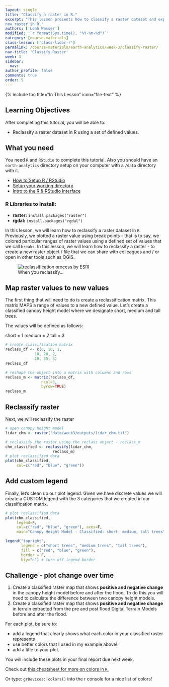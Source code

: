 ```yaml
---
layout: single
title: "Classify a raster in R."
excerpt: "This lesson presents how to classify a raster dataset and export it as a
new raster in R."
authors: ['Leah Wasser']
modified: '`r format(Sys.time(), "%Y-%m-%d")`'
category: [course-materials]
class-lesson: ['class-lidar-r']
permalink: /course-materials/earth-analytics/week-3/classify-raster/
nav-title: 'Classify Raster'
week: 3
sidebar:
  nav:
author_profile: false
comments: true
order: 5
---
```


{% include toc title="In This Lesson" icon="file-text" %}

<div class='notice--success' markdown="1">

## <i class="fa fa-graduation-cap" aria-hidden="true"></i> Learning Objectives

After completing this tutorial, you will be able to:

* Reclassify a raster dataset in R using a set of defined values.

## <i class="fa fa-check-square-o fa-2" aria-hidden="true"></i> What you need

You need `R` and `RStudio` to complete this tutorial. Also you should have
an `earth-analytics` directory setup on your computer with a `/data`
directory with it.

* [How to Setup R / RStudio](/course-materials/earth-analytics/week-1/setup-r-rstudio/)
* [Setup your working directory](/course-materials/earth-analytics/week-1/setup-working-directory/)
* [Intro to the R & RStudio Interface](/course-materials/earth-analytics/week-1/intro-to-r-and-rstudio)

### R Libraries to Install:

* **raster:** `install.packages("raster")`
* **rgdal:** `install.packages("rgdal")`

</div>

In this lesson, we will learn how to reclassify a raster dataset in `R`. Previously,
we plotted a raster value using break points - that is to say, we colored particular
ranges of raster values using a defined set of values that we call `breaks`.
In this lesson, we will learn how to reclassify a raster - to create a new raster
object / file that we can share with colleagues and / or open in other tools such
as QGIS.

<figure>
<img src="http://resources.esri.com/help/9.3/arcgisdesktop/com/gp_toolref/geoprocessing_with_3d_analyst/Reclass_Reclass2.gif" alt="reclassification process by ESRI">
<figcaption>When you reclassify...
</figcaption>
</figure>

## Map raster values to new values

The first thing that will need to do is create a reclassification matrix. This
matrix MAPS a range of values to a new defined value. Let's create a classified
canopy height model where we designate short, medium and tall trees.

The values will be defined as follows:

short = 1
medium = 2
tall = 3


```r

# create classification matrix
reclass_df <- c(0, 10, 1,
             10, 20, 2,
             20, 35, 3)
reclass_df

# reshape the object into a matrix with columns and rows
reclass_m <- matrix(reclass_df,
                ncol=3,
                byrow=TRUE)
reclass_m

```

## Reclassify raster

Next, we will reclassify the raster

```r
# open canopy height model
lidar_chm <- raster("data/week3/outputs/lidar_chm.tif")

# reclassify the raster using the reclass object - reclass_m
chm_classified <- reclassify(lidar_chm,
                     reclass_m)
# plot reclassified data
plot(chm_classified,
     col=c("red", "blue", "green"))

```


## Add custom legend

Finally, let's clean up our plot legend. Given we have discrete values we will
create a CUSTOM legend with the 3 categories that we created in our classification matrix.


```r
# plot reclassified data
plot(chm_classified,
     legend=F,
     col=c("red", "blue", "green"), axes=F,
     main="Canopy Height Model - Classified: short, medium, tall trees")

legend("topright",
       legend = c("short trees", "medium trees", "tall trees"),
       fill = c("red", "blue", "green"),
       border = F,
       bty="n") # turn off legend border

```

<div class="notice--warning" markdown="1">

## <i class="fa fa-pencil-square-o" aria-hidden="true"></i> Challenge - plot change over time

1. Create a classified raster map that shows **positive and negative change** in the canopy height model before and after the flood. To do this you will need to calculate the difference
between two canopy height models.
2. Create a classified raster map that shows **positive and negative change** in terrain extracted from the pre and post flood Digital Terrain Models
before and after the flood.

For each plot, be sure to:

* add a legend that clearly shows what each color in your classified raster represents
* use better colors that I used in my example above!.
* add a title to your plot.

You will include these plots in your final report due next week.

Check out <a href="https://www.nceas.ucsb.edu/~frazier/RSpatialGuides/colorPaletteCheatsheet.pdf" target="_blank">this cheatsheet for more on colors in `R`. </a>

Or type: `grDevices::colors()` into the r console for a nice list of colors!
</div>
